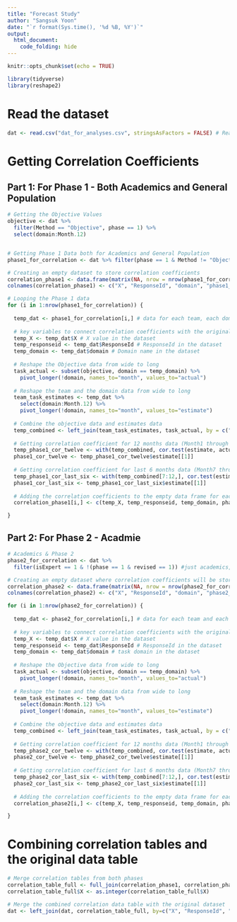 ```yaml
---
title: "Forecast Study"
author: "Sangsuk Yoon"
date: "`r format(Sys.time(), '%d %B, %Y')`"
output: 
  html_document:
    code_folding: hide
---
```


```r
knitr::opts_chunk$set(echo = TRUE)
```

```r
library(tidyverse)
library(reshape2)
```

# Read the dataset
```r
dat <- read.csv("dat_for_analyses.csv", stringsAsFactors = FALSE) # Read the dataset
```

# Getting Correlation Coefficients
## Part 1: For Phase 1 - Both Academics and General Population
```r
# Getting the Objective Values
objective <- dat %>%
  filter(Method == "Objective", phase == 1) %>%
  select(domain:Month.12)


# Getting Phase 1 Data both for Academics and General Population
phase1_for_correlation <- dat %>% filter(phase == 1 & Method != "Objective")

# Creating an empty dataset to store correlation coefficients
correlation_phase1 <- data.frame(matrix(NA, nrow = nrow(phase1_for_correlation), ncol = 5))
colnames(correlation_phase1) <- c("X", "ResponseId", "domain", "phase1_cor_twelve", "phase1_cor_six")

# Looping the Phase 1 data
for (i in 1:nrow(phase1_for_correlation)) {
  
  temp_dat <- phase1_for_correlation[i,] # data for each team, each domain 
  
  # key variables to connect correlation coefficients with the original dataset
  temp_X <- temp_dat$X # X value in the dataset
  temp_responseid <- temp_dat$ResponseId # ResponseId in the dataset
  temp_domain <- temp_dat$domain # Domain name in the dataset
  
  # Reshape the Objective data from wide to long
  task_actual <- subset(objective, domain == temp_domain) %>% 
    pivot_longer(!domain, names_to="month", values_to="actual")
  
  # Reshape the team and the domain data from wide to long
  team_task_estimates <- temp_dat %>% 
    select(domain:Month.12) %>%  
    pivot_longer(!domain, names_to="month", values_to="estimate")
  
  # Combine the objective data and estimates data
  temp_combined <- left_join(team_task_estimates, task_actual, by = c("domain", "month"))
  
  # Getting correlation coefficient for 12 months data (Month1 through Month12)
  temp_phase1_cor_twelve <- with(temp_combined, cor.test(estimate, actual, method = c("pearson")))
  phase1_cor_twelve <- temp_phase1_cor_twelve$estimate[[1]]
  
  # Getting correlation coefficient for last 6 months data (Month7 through Month12)
  temp_phase1_cor_last_six <- with(temp_combined[7:12,], cor.test(estimate, actual, method = c("pearson")))
  phase1_cor_last_six <- temp_phase1_cor_last_six$estimate[[1]]
  
  # Adding the correlation coefficients to the empty data frame for each team and for each domain
  correlation_phase1[i,] <- c(temp_X, temp_responseid, temp_domain, phase1_cor_twelve, phase1_cor_last_six)

}

```

## Part 2: For Phase 2 - Acadmie
```r
# Academics & Phase 2
phase2_for_correlation <- dat %>%
  filter(isExpert == 1 & !(phase == 1 & revised == 1)) #just academics, omitting original (non-revised phase 1) - got this from Igor

# Creating an empty dataset where correlation coefficients will be stored
correlation_phase2 <- data.frame(matrix(NA, nrow = nrow(phase2_for_correlation), ncol = 5))
colnames(correlation_phase2) <- c("X", "ResponseId", "domain", "phase2_cor_twelve", "phase2_cor_six")

for (i in 1:nrow(phase2_for_correlation)) {
  
  temp_dat <- phase2_for_correlation[i,] # data for each team and each domain
  
  # key variables to connect correlation coefficients with the original dataset
  temp_X <- temp_dat$X # X value in the dataset
  temp_responseid <- temp_dat$ResponseId # ResponseId in the dataset
  temp_domain <- temp_dat$domain # task domain in the dataset
  
  # Reshape the Objective data from wide to long
  task_actual <- subset(objective, domain == temp_domain) %>% 
    pivot_longer(!domain, names_to="month", values_to="actual")
  
  # Reshape the team and the domain data from wide to long
  team_task_estimates <- temp_dat %>% 
    select(domain:Month.12) %>%  
    pivot_longer(!domain, names_to="month", values_to="estimate")
  
  # Combine the objective data and estimates data
  temp_combined <- left_join(team_task_estimates, task_actual, by = c("domain", "month"))
  
  # Getting correlation coefficient for 12 months data (Month1 through Month12)
  temp_phase2_cor_twelve <- with(temp_combined, cor.test(estimate, actual, method = c("pearson")))
  phase2_cor_twelve <- temp_phase2_cor_twelve$estimate[[1]]
  
  # Getting correlation coefficient for last 6 months data (Month7 through Month12)
  temp_phase2_cor_last_six <- with(temp_combined[7:12,], cor.test(estimate, actual, method = c("pearson")))
  phase2_cor_last_six <- temp_phase2_cor_last_six$estimate[[1]]
  
  # Adding the correlation coefficients to the empty data frame for each team and for each domain
  correlation_phase2[i,] <- c(temp_X, temp_responseid, temp_domain, phase2_cor_twelve, phase2_cor_last_six)

}
```




# Combining correlation tables and the original data table
```r
# Merge correlation tables from both phases
correlation_table_full <- full_join(correlation_phase1, correlation_phase2, by=c("X", "ResponseId", "domain"))
correlation_table_full$X <- as.integer(correlation_table_full$X)

# Merge the combined correlation data table with the original dataset
dat <- left_join(dat, correlation_table_full, by=c("X", "ResponseId", "domain"))
```

